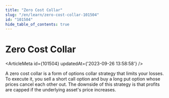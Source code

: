 ```yaml
---
title: "Zero Cost Collar"
slug: "/en/learn/zero-cost-collar-101504"
id: "101504"
hide_table_of_contents: true
---
```



# Zero Cost Collar

<ArticleMeta id={101504} updatedAt={'2023-09-26 13:58:58'} />
<div className='border-solid border-b border-t-0 my-4 border-[var(--ifm-color-gray-300)]' />

A zero cost collar is a form of options collar strategy that limits your losses. To execute it, you sell a short call option and buy a long put option whose prices cancel each other out. The downside of this strategy is that profits are capped if the underlying asset's price increases.
